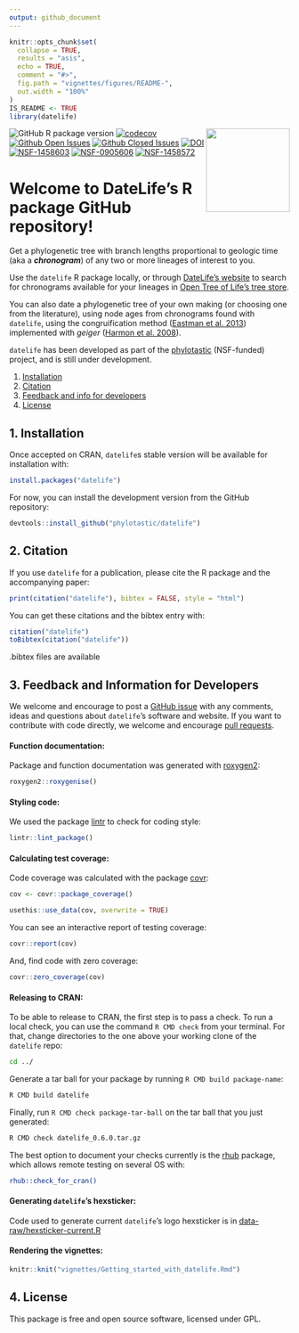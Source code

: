 ```yaml
---
output: github_document
---
```


<!-- README.md is generated from README.Rmd. Please edit THIS file -->

```r
knitr::opts_chunk$set(
  collapse = TRUE,
  results = "asis",
  echo = TRUE,
  comment = "#>",
  fig.path = "vignettes/figures/README-",
  out.width = "100%"
)
IS_README <- TRUE
library(datelife)
```
<img src='inst/figures/datelife-hex-upwards-gray.png' align="right" height="150" />

<!-- badges: start -->

<!-- [![R build status](https://github.com/phylotastic/datelife/workflows/R-CMD-check/badge.svg)](https://github.com/phylotastic/datelife/actions) -->
![GitHub R package version](https://img.shields.io/github/r-package/v/phylotastic/datelife?color=green)
[![codecov](https://codecov.io/gh/phylotastic/datelife/branch/master/graph/badge.svg)](https://app.codecov.io/gh/phylotastic/datelife)
[![Github Open Issues](https://img.shields.io/github/issues-raw/phylotastic/datelife.svg)](https://github.com/phylotastic/datelife/issues)
[![Github Closed Issues](https://img.shields.io/github/issues-closed-raw/phylotastic/datelife.svg)](https://github.com/phylotastic/datelife/issues?q=is%3Aissue+is%3Aclosed)
[![DOI](https://zenodo.org/badge/23036/phylotastic/datelife.svg)](https://zenodo.org/badge/latestdoi/23036/phylotastic/datelife)
[![NSF-1458603](https://img.shields.io/badge/NSF-1458603-white.svg)](https://nsf.gov/awardsearch/showAward?AWD_ID=1458603)
[![NSF-0905606](https://img.shields.io/badge/NSF-0905606-white.svg)](https://nsf.gov/awardsearch/showAward?AWD_ID=0905606)
[![NSF-1458572](https://img.shields.io/badge/NSF-1458572-white.svg)](https://nsf.gov/awardsearch/showAward?AWD_ID=1458572)

<!-- badges: end -->

# Welcome to DateLife's R package GitHub repository!

Get a phylogenetic tree with branch lengths proportional to geologic time (aka a
_**chronogram**_) of any two or more lineages of interest to you.

Use the `datelife` R package locally, or through [DateLife's website](http://datelife.org/query/) to search for chronograms available for your lineages in [Open Tree of Life's tree store](https://tree.opentreeoflife.org/curator).

You can also date a phylogenetic tree of your own making (or choosing one from the literature), using node ages from chronograms found with `datelife`, using the congruification method ([Eastman et al. 2013](https://doi.org/10.1111/2041-210X.12051))
implemented with _geiger_ ([Harmon et al. 2008](https://doi.org/10.1093/bioinformatics/btm538)).

`datelife` has been developed as part of the [phylotastic](http://phylotastic.org/) (NSF-funded) project, and is still under development.

1. [Installation](#installation)
1. [Citation](#citation)
1. [Feedback and info for developers](#feedback)
1. [License](#license)


## 1. Installation

Once accepted on CRAN, `datelife`s stable version will be available for installation with:

```r
install.packages("datelife")
```

For now, you can install the development version from the GitHub repository:

```r
devtools::install_github("phylotastic/datelife")
```

## 2. Citation

If you use `datelife` for a publication, please cite the R package and the accompanying paper:

```r
print(citation("datelife"), bibtex = FALSE, style = "html")
```

You can get these citations and the bibtex entry with:
```r
citation("datelife")
toBibtex(citation("datelife"))
```

.bibtex files are available

## 3. Feedback and Information for Developers

We welcome and encourage to post a [GitHub issue](https://github.com/phylotastic/datelife/issues/new)
with any comments, ideas and questions about `datelife`'s software and website.
If you want to contribute with code directly, we welcome and encourage [pull requests](https://github.com/phylotastic/datelife/pulls).

#### Function documentation:

Package and function documentation was generated with [roxygen2](https://CRAN.R-project.org/package=roxygen2):

```r
roxygen2::roxygenise()
```

#### Styling code:

We used the package [lintr](https://CRAN.R-project.org/package=lintr) to check for coding style:

```r
lintr::lint_package()
```

#### Calculating test coverage:

Code coverage was calculated with the package [covr](https://CRAN.R-project.org/package=covr):

```r
cov <- covr::package_coverage()

usethis::use_data(cov, overwrite = TRUE)
```

You can see an interactive report of testing coverage:

```r
covr::report(cov)
```

And, find code with zero coverage:

```r
covr::zero_coverage(cov)
```

#### Releasing to CRAN:

To be able to release to CRAN, the first step is to pass a check. To run a local check, you can use the command `R CMD check` from your
terminal. For that, change directories to the one above your working clone of the `datelife` repo:

``` bash
cd ../
```

Generate a tar ball for your package by running `R CMD build package-name`:

``` bash
R CMD build datelife
```

Finally, run `R CMD check package-tar-ball` on the tar ball that you just generated:

``` bash
R CMD check datelife_0.6.0.tar.gz
```

The best option to document your checks currently is the [rhub](https://CRAN.R-project.org/package=rhub) package, which allows remote testing on several OS with:


```bash
rhub::check_for_cran()
```

#### Generating `datelife`'s hexsticker:

Code used to generate current `datelife`'s logo hexsticker is in [data-raw/hexsticker-current.R](data-raw/hexsticker-current.R)

#### Rendering the vignettes:

```r
knitr::knit("vignettes/Getting_started_with_datelife.Rmd")
```

## 4. License

This package is free and open source software, licensed under GPL.
